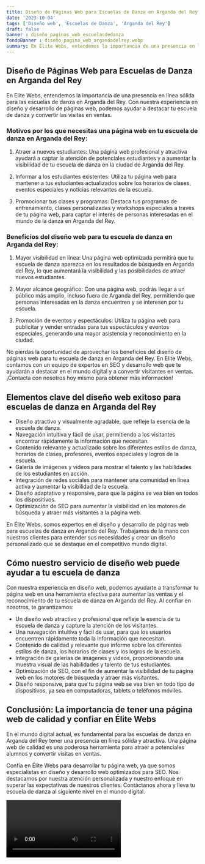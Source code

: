 ```yaml
---
title: Diseño de Páginas Web para Escuelas de Danza en Arganda del Rey
date: '2023-10-04'
tags: ['Diseño web', 'Escuelas de Danza', 'Arganda del Rey']
draft: false
banner : diseño_paginas_web_escuelasdedanza
fondoBanner : diseño_pagina_web_argandadelrey.webp
summary: En Elite Webs, entendemos la importancia de una presencia en línea sólida para las escuelas de danza en Arganda del Rey. Con nuestra experiencia en diseño y desarrollo de páginas web, podemos ayudar a destacar tu escuela de danza y convertir las visitas en ventas. 
---
```


## Diseño de Páginas Web para Escuelas de Danza en Arganda del Rey

En Elite Webs, entendemos la importancia de una presencia en línea sólida para las escuelas de danza en Arganda del Rey. Con nuestra experiencia en diseño y desarrollo de páginas web, podemos ayudar a destacar tu escuela de danza y convertir las visitas en ventas. 

### Motivos por los que necesitas una página web en tu escuela de danza en Arganda del Rey:

1. Atraer a nuevos estudiantes: Una página web profesional y atractiva ayudará a captar la atención de potenciales estudiantes y a aumentar la visibilidad de tu escuela de danza en la ciudad de Arganda del Rey.

2. Informar a los estudiantes existentes: Utiliza tu página web para mantener a tus estudiantes actualizados sobre los horarios de clases, eventos especiales y noticias relevantes de la escuela.

3. Promocionar tus clases y programas: Destaca tus programas de entrenamiento, clases personalizadas y workshops especiales a través de tu página web, para captar el interés de personas interesadas en el mundo de la danza en Arganda del Rey.

### Beneficios del diseño web para tu escuela de danza en Arganda del Rey:

1. Mayor visibilidad en línea: Una página web optimizada permitirá que tu escuela de danza aparezca en los resultados de búsqueda en Arganda del Rey, lo que aumentará la visibilidad y las posibilidades de atraer nuevos estudiantes.

2. Mayor alcance geográfico: Con una página web, podrás llegar a un público más amplio, incluso fuera de Arganda del Rey, permitiendo que personas interesadas en la danza encuentren y se interesen por tu escuela.

3. Promoción de eventos y espectáculos: Utiliza tu página web para publicitar y vender entradas para tus espectáculos y eventos especiales, generando una mayor asistencia y reconocimiento en la ciudad.

No pierdas la oportunidad de aprovechar los beneficios del diseño de páginas web para tu escuela de danza en Arganda del Rey. En Elite Webs, contamos con un equipo de expertos en SEO y desarrollo web que te ayudarán a destacar en el mundo digital y a convertir visitantes en ventas. ¡Contacta con nosotros hoy mismo para obtener más información!

<GifSeo />

<Cta />

## Elementos clave del diseño web exitoso para escuelas de danza en Arganda del Rey

- Diseño atractivo y visualmente agradable, que refleje la esencia de la escuela de danza.
- Navegación intuitiva y fácil de usar, permitiendo a los visitantes encontrar rápidamente la información que necesitan.
- Contenido relevante y actualizado sobre los diferentes estilos de danza, horarios de clases, profesores, eventos especiales y logros de la escuela.
- Galería de imágenes y videos para mostrar el talento y las habilidades de los estudiantes en acción.
- Integración de redes sociales para mantener una comunidad en línea activa y aumentar la visibilidad de la escuela.
- Diseño adaptativo y responsive, para que la página se vea bien en todos los dispositivos.
- Optimización de SEO para aumentar la visibilidad en los motores de búsqueda y atraer más visitantes a la página web.

En Élite Webs, somos expertos en el diseño y desarrollo de páginas web para escuelas de danza en Arganda del Rey. Trabajamos de la mano con nuestros clientes para entender sus necesidades y crear un diseño personalizado que se destaque en el competitivo mundo digital.

## Cómo nuestro servicio de diseño web puede ayudar a tu escuela de danza

Con nuestra experiencia en diseño web, podemos ayudarte a transformar tu página web en una herramienta efectiva para aumentar las ventas y el reconocimiento de tu escuela de danza en Arganda del Rey. Al confiar en nosotros, te garantizamos:

- Un diseño web atractivo y profesional que refleje la esencia de tu escuela de danza y capture la atención de los visitantes.
- Una navegación intuitiva y fácil de usar, para que los usuarios encuentren rápidamente toda la información que necesitan.
- Contenido de calidad y relevante que informe sobre los diferentes estilos de danza, los horarios de clases y los logros de la escuela.
- Integración de galerías de imágenes y videos, proporcionando una muestra visual de las habilidades y talento de tus estudiantes.
- Optimización de SEO, con el fin de aumentar la visibilidad de tu página web en los motores de búsqueda y atraer más visitantes.
- Diseño responsive, para que tu página web se vea bien en todo tipo de dispositivos, ya sea en computadoras, tablets o teléfonos móviles.

## Conclusión: La importancia de tener una página web de calidad y confiar en Élite Webs

En el mundo digital actual, es fundamental para las escuelas de danza en Arganda del Rey tener una presencia en línea sólida y atractiva. Una página web de calidad es una poderosa herramienta para atraer a potenciales alumnos y convertir visitas en ventas.

Confía en Élite Webs para desarrollar tu página web, ya que somos especialistas en diseño y desarrollo web optimizados para SEO. Nos destacamos por nuestra atención personalizada y nuestro enfoque en superar las expectativas de nuestros clientes. Contáctanos ahora y lleva tu escuela de danza al siguiente nivel en el mundo digital.

<Video />

<CtaBot job='Escuelas de Danza' city='Arganda del Rey'/>

<Gmaps query='Arganda del Rey+españa+maps' />